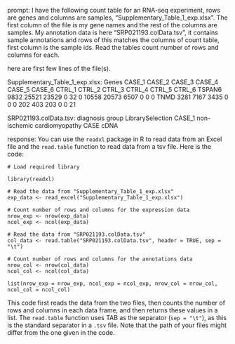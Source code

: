 prompt:
I have the following count table for an RNA-seq experiment, rows are genes and columns are samples, "Supplementary_Table_1_exp.xlsx". The first column of the file is my gene names and the rest of the columns are samples. My annotation data is here  "SRP021193.colData.tsv", it contains sample annotations and rows of this matches the columns of count table, first column is the sample ids. Read the tables count number of rows and columns for each.

here are first few lines of the file(s).

Supplementary_Table_1_exp.xlsx:
Genes	CASE_1	CASE_2	CASE_3	CASE_4	CASE_5	CASE_6	CTRL_1	CTRL_2	CTRL_3	CTRL_4	CTRL_5	CTRL_6
TSPAN6	9832	25521	23529	0	32	0	10558	20573	6507	0	0	 0
TNMD	3281	 7167	 3435	0	 0	0	  202	  403	 203	0	0	21


SRP021193.colData.tsv:
	diagnosis	group	LibrarySelection
CASE_1	non-ischemic cardiomyopathy	CASE	cDNA


response:
You can use the `readxl` package in R to read data from an Excel file and the `read.table` function to read data from a tsv file. Here is the code:

```
# Load required library

library(readxl)

# Read the data from "Supplementary_Table_1_exp.xlsx"
exp_data <- read_excel("Supplementary_Table_1_exp.xlsx")

# Count number of rows and columns for the expression data
nrow_exp <- nrow(exp_data)
ncol_exp <- ncol(exp_data)

# Read the data from "SRP021193.colData.tsv"
col_data <- read.table("SRP021193.colData.tsv", header = TRUE, sep = "\t")

# Count number of rows and columns for the annotations data
nrow_col <- nrow(col_data)
ncol_col <- ncol(col_data)

list(nrow_exp = nrow_exp, ncol_exp = ncol_exp, nrow_col = nrow_col, ncol_col = ncol_col)
```

This code first reads the data from the two files, then counts the number of rows and columns in each data frame, and then returns these values in a list. The `read.table` function uses TAB as the separator (`sep = "\t"`), as this is the standard separator in a `.tsv` file. Note that the path of your files might differ from the one given in the code.
